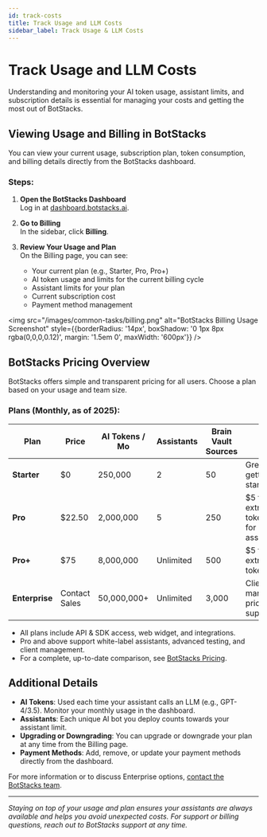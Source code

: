 ```yaml
---
id: track-costs
title: Track Usage and LLM Costs
sidebar_label: Track Usage & LLM Costs
---
```


# Track Usage and LLM Costs

Understanding and monitoring your AI token usage, assistant limits, and subscription details is essential for managing your costs and getting the most out of BotStacks.

## Viewing Usage and Billing in BotStacks

You can view your current usage, subscription plan, token consumption, and billing details directly from the BotStacks dashboard.

### Steps:

1. **Open the BotStacks Dashboard**  
   Log in at [dashboard.botstacks.ai](https://dashboard.botstacks.ai/).

2. **Go to Billing**  
   In the sidebar, click **Billing**.

3. **Review Your Usage and Plan**  
   On the Billing page, you can see:
   - Your current plan (e.g., Starter, Pro, Pro+)
   - AI token usage and limits for the current billing cycle
   - Assistant limits for your plan
   - Current subscription cost
   - Payment method management

<img src="/images/common-tasks/billing.png" alt="BotStacks Billing Usage Screenshot" style={{borderRadius: '14px', boxShadow: '0 1px 8px rgba(0,0,0,0.12)', margin: '1.5em 0', maxWidth: '600px'}} />

## BotStacks Pricing Overview

BotStacks offers simple and transparent pricing for all users. Choose a plan based on your usage and team size.

### Plans (Monthly, as of 2025):

| Plan      | Price      | AI Tokens / Mo | Assistants | Brain Vault Sources | Notes              |
|-----------|------------|----------------|------------|---------------------|--------------------|
| **Starter**  | $0         | 250,000        | 2          | 50                  | Great for getting started |
| **Pro**      | $22.50     | 2,000,000      | 5          | 250                 | $5 for each extra 1M tokens / $3 for 5 extra assistants |
| **Pro+**     | $75        | 8,000,000      | Unlimited  | 500                 | $5 for each extra 1M tokens |
| **Enterprise** | Contact Sales | 50,000,000+   | Unlimited  | 3,000              | Client management, priority support |

- All plans include API & SDK access, web widget, and integrations.
- Pro and above support white-label assistants, advanced testing, and client management.
- For a complete, up-to-date comparison, see [BotStacks Pricing](https://www.botstacks.ai/pricing).

## Additional Details

- **AI Tokens**: Used each time your assistant calls an LLM (e.g., GPT-4/3.5). Monitor your monthly usage in the dashboard.
- **Assistants**: Each unique AI bot you deploy counts towards your assistant limit.
- **Upgrading or Downgrading**: You can upgrade or downgrade your plan at any time from the Billing page.
- **Payment Methods**: Add, remove, or update your payment methods directly from the dashboard.

For more information or to discuss Enterprise options, [contact the BotStacks team](https://www.botstacks.ai/contact).

---

_Staying on top of your usage and plan ensures your assistants are always available and helps you avoid unexpected costs. For support or billing questions, reach out to BotStacks support at any time._
